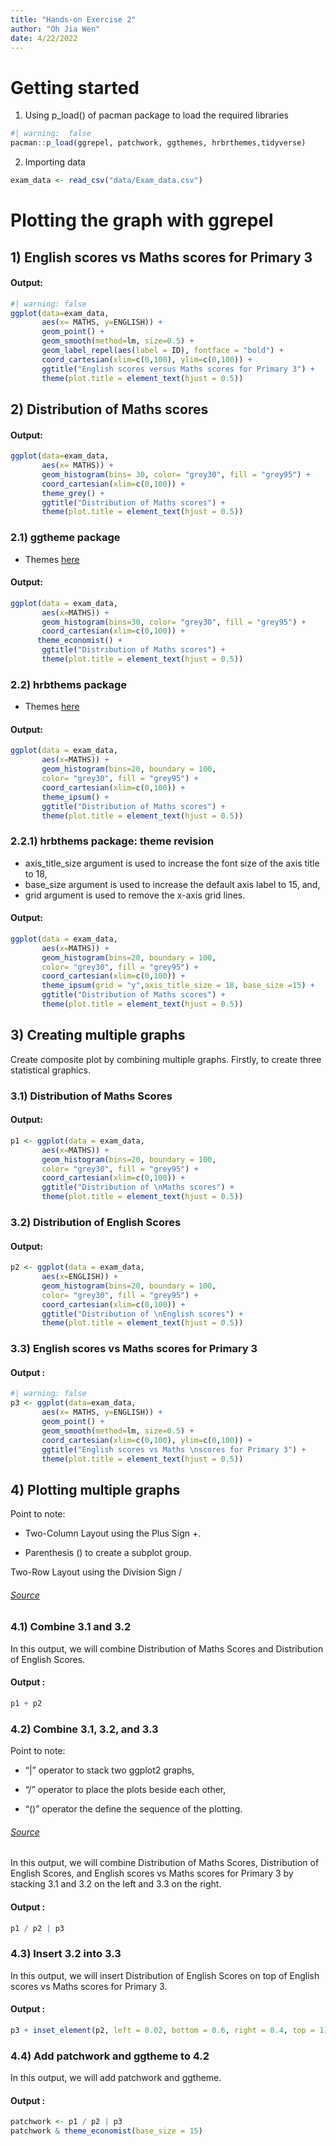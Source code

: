 ```yaml
---
title: "Hands-on Exercise 2"
author: "Oh Jia Wen"
date: 4/22/2022
---
```


# Getting started

1.  Using p_load() of pacman package to load the required libraries

```r
#| warning:  false
pacman::p_load(ggrepel, patchwork, ggthemes, hrbrthemes,tidyverse) 
```

2.  Importing data

```r
exam_data <- read_csv("data/Exam_data.csv")
```

# Plotting the graph with **ggrepel**

## 1) English scores vs Maths scores for Primary 3

#### Output:

```r
#| warning: false
ggplot(data=exam_data, 
       aes(x= MATHS, y=ENGLISH)) +
       geom_point() +
       geom_smooth(method=lm, size=0.5) +  
       geom_label_repel(aes(label = ID), fontface = "bold") +
       coord_cartesian(xlim=c(0,100), ylim=c(0,100)) +
       ggtitle("English scores versus Maths scores for Primary 3") +
       theme(plot.title = element_text(hjust = 0.5))
```

## 2) Distribution of Maths scores

#### Output:

```r
ggplot(data=exam_data, 
       aes(x= MATHS)) +
       geom_histogram(bins= 30, color= "grey30", fill = "grey95") +
       coord_cartesian(xlim=c(0,100)) +
       theme_grey() + 
       ggtitle("Distribution of Maths scores") +
       theme(plot.title = element_text(hjust = 0.5))
```

### 2.1) ggtheme package

-   Themes [here](https://yutannihilation.github.io/allYourFigureAreBelongToUs/ggthemes/)

#### Output:

```r
ggplot(data = exam_data, 
       aes(x=MATHS)) + 
       geom_histogram(bins=30, color= "grey30", fill = "grey95") +
       coord_cartesian(xlim=c(0,100)) +
      theme_economist() +
       ggtitle("Distribution of Maths scores") +
       theme(plot.title = element_text(hjust = 0.5))
```

### 2.2) hrbthems package

-   Themes [here](https://cinc.rud.is/web/packages/hrbrthemes/)

#### Output:

```r
ggplot(data = exam_data, 
       aes(x=MATHS)) + 
       geom_histogram(bins=20, boundary = 100,  
       color= "grey30", fill = "grey95") +
       coord_cartesian(xlim=c(0,100)) +
       theme_ipsum() +
       ggtitle("Distribution of Maths scores") +
       theme(plot.title = element_text(hjust = 0.5))
```

### 2.2.1) hrbthems package: theme revision

-   axis_title_size argument is used to increase the font size of the axis title to 18,
-   base_size argument is used to increase the default axis label to 15, and,
-   grid argument is used to remove the x-axis grid lines.

#### Output:

```r
ggplot(data = exam_data, 
       aes(x=MATHS)) + 
       geom_histogram(bins=20, boundary = 100,  
       color= "grey30", fill = "grey95") +
       coord_cartesian(xlim=c(0,100)) +
       theme_ipsum(grid = "y",axis_title_size = 18, base_size =15) +
       ggtitle("Distribution of Maths scores") +
       theme(plot.title = element_text(hjust = 0.5))
```

## 3) Creating multiple graphs

Create composite plot by combining multiple graphs. Firstly, to create three statistical graphics.

### 3.1) Distribution of Maths Scores

#### Output:

```r
p1 <- ggplot(data = exam_data, 
       aes(x=MATHS)) + 
       geom_histogram(bins=20, boundary = 100,  
       color= "grey30", fill = "grey95") +
       coord_cartesian(xlim=c(0,100)) +
       ggtitle("Distribution of \nMaths scores") +
       theme(plot.title = element_text(hjust = 0.5))
```

### 3.2) Distribution of English Scores

#### Output:

```r
p2 <- ggplot(data = exam_data, 
       aes(x=ENGLISH)) + 
       geom_histogram(bins=20, boundary = 100,  
       color= "grey30", fill = "grey95") +
       coord_cartesian(xlim=c(0,100)) +
       ggtitle("Distribution of \nEnglish scores") +
       theme(plot.title = element_text(hjust = 0.5))
```

### 3.3) English scores vs Maths scores for Primary 3

#### Output :

```r
#| warning: false
p3 <- ggplot(data=exam_data, 
       aes(x= MATHS, y=ENGLISH)) +
       geom_point() +
       geom_smooth(method=lm, size=0.5) +  
       coord_cartesian(xlim=c(0,100), ylim=c(0,100)) +
       ggtitle("English scores vs Maths \nscores for Primary 3") +
       theme(plot.title = element_text(hjust = 0.5))
```

## 4) Plotting multiple graphs

Point to note:

-   Two-Column Layout using the Plus Sign +.

-   Parenthesis () to create a subplot group.

Two-Row Layout using the Division Sign /

###### [Source](https://r4va.netlify.app/chap02.html)

### 4.1) Combine 3.1 and 3.2

In this output, we will combine Distribution of Maths Scores and Distribution of English Scores.

#### Output :

```r
p1 + p2
```

### 4.2) Combine 3.1, 3.2, and 3.3

Point to note:

-   "\|" operator to stack two ggplot2 graphs,

-   "/" operator to place the plots beside each other,

-   "()" operator the define the sequence of the plotting.

###### [Source](https://r4va.netlify.app/chap02.html)

In this output, we will combine Distribution of Maths Scores, Distribution of English Scores, and English scores vs Maths scores for Primary 3 by stacking 3.1 and 3.2 on the left and 3.3 on the right.

#### Output :

```r
p1 / p2 | p3
```

### 4.3) Insert 3.2 into 3.3

In this output, we will insert Distribution of English Scores on top of English scores vs Maths scores for Primary 3.

#### Output :

```r
p3 + inset_element(p2, left = 0.02, bottom = 0.6, right = 0.4, top = 1)
```

### 4.4) Add patchwork and ggtheme to 4.2

In this output, we will add patchwork and ggtheme.

#### Output :

```r
patchwork <- p1 / p2 | p3
patchwork & theme_economist(base_size = 15) 
```
